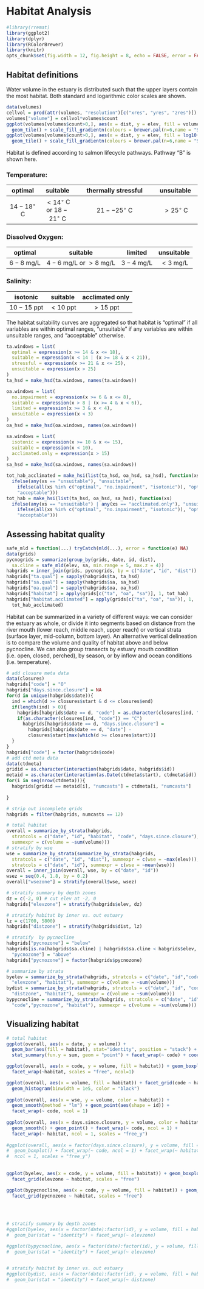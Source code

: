 # Habitat Analysis

```{r include = FALSE}
#library(rremat)
library(ggplot2)
library(dplyr)
library(RColorBrewer)
library(knitr)
opts_chunk$set(fig.width = 12, fig.height = 8, echo = FALSE, error = FALSE)
```

## Habitat definitions

Water volume in the estuary is distributed such that the upper layers contain 
the most habitat. Both standard and logarithmic color scales are shown.

```{r volume-plot}
data(volumes)
cellvol = prod(attr(volumes, "resolution")[c("xres", "yres", "zres")])
volumes["volume"] = cellvol*volumes$count
ggplot(volumes[volumes$count>0,], aes(x = dist, y = elev, fill = volume)) + 
  geom_tile() + scale_fill_gradientn(colours = brewer.pal(n=6,name = "Set1")) 
ggplot(volumes[volumes$count>0,], aes(x = dist, y = elev, fill = log10(volume))) + 
  geom_tile() + scale_fill_gradientn(colours = brewer.pal(n=6,name = "Set1")) 
```

Habitat is defined according to salmon lifecycle pathways. Pathway "B" is 
shown here.

### Temperature:

| optimal | suitable | thermally stressful | unsuitable |
|:-------:|:--------:|:-------------------:|:----------:|
| $14-18^\circ$ C | $< 14^\circ$ C or $18-21^\circ$ C | $21--25^\circ$ C | $> 25^\circ$ C |

### Dissolved Oxygen:

| optimal | suitable | limited | unsuitable |
|:-------:|:--------:|:-------:|:----------:|
| $6-8$ mg/L | $4-6$ mg/L or $> 8$ mg/L | $3-4$ mg/L | $< 3$ mg/L |

### Salinity:

| isotonic | suitable | acclimated only |
|:--------:|:--------:|:---------------:|
| $10-15$ ppt | $< 10$ ppt | $> 15$ ppt |

The habitat suitability curves are aggregated so that habitat is "optimal" if 
all variables are within optimal ranges, "unsuitable" if any variables are 
within unsuitable ranges, and "acceptable" otherwise.

```{r define-habitat}
ta.windows = list(
  optimal = expression(x >= 14 & x <= 18),
  suitable = expression(x < 14 | (x >= 18 & x < 21)),
  stressful = expression(x >= 21 & x <= 25),
  unsuitable = expression(x > 25)
)
ta_hsd = make_hsd(ta.windows, names(ta.windows))

oa.windows = list(
  no.impairment = expression(x >= 6 & x <= 8),
  suitable = expression(x > 8 | (x >= 4 & x < 6)),
  limited = expression(x >= 3 & x < 4),
  unsuitable = expression(x < 3)
)
oa_hsd = make_hsd(oa.windows, names(oa.windows))

sa.windows = list(
  isotonic = expression(x >= 10 & x <= 15),
  suitable = expression(x < 10),
  acclimated.only = expression(x > 15)
)
sa_hsd = make_hsd(sa.windows, names(sa.windows))

tot_hab_acclimated = make_hsi(list(ta_hsd, oa_hsd, sa_hsd), function(xs) 
  ifelse(any(xs == "unsuitable"), "unsuitable", 
    ifelse(all(xs %in% c("optimal", "no.impairment", "isotonic")), "optimal", 
    "acceptable")))
tot_hab = make_hsi(list(ta_hsd, oa_hsd, sa_hsd), function(xs) 
  ifelse(any(xs == "unsuitable") | any(xs == "acclimated.only"), "unsuitable", 
    ifelse(all(xs %in% c("optimal", "no.impairment", "isotonic")), "optimal", 
    "acceptable")))
```

## Assessing habitat quality

```{r calc-habitat}
safe_mld = function(...) tryCatch(mld(...), error = function(e) NA)
data(grids)
pycnogrids = summarize(group_by(grids, date, id, dist), 
  sa.cline = safe_mld(elev, sa, min.range = 5, max.z = 4))
habgrids = inner_join(grids, pycnogrids, by = c("date", "id", "dist"))
habgrids["ta.qual"] = sapply(habgrids$ta, ta_hsd)
habgrids["sa.qual"] = sapply(habgrids$sa, sa_hsd)
habgrids["oa.qual"] = sapply(habgrids$oa, oa_hsd)
habgrids["habitat"] = apply(grids[c("ta", "oa", "sa")], 1, tot_hab)
habgrids["habitat.acclimated"] = apply(grids[c("ta", "oa", "sa")], 1, 
  tot_hab_acclimated)
```

Habitat can be summarized in a variety of different ways: we can consider the 
estuary as whole, or divide it into segments based on distance from the river 
mouth (lower reach, middle reach, upper reach) or vertical strata (surface
layer, mid-column, bottom layer). An alternative vertical delineation is to
compare the volume and quality of habitat above and below pycnocline. We can 
also group transects by estuary mouth condition (i.e. open, closed, perched), 
by season, or by inflow and ocean conditions (i.e. temperature).


```{r add-meta}
# add closure meta data
data(closures)
habgrids["code"] = "O"
habgrids["days.since.closure"] = NA
for(d in unique(habgrids$date)){
  ind = which(d >= closures$start & d <= closures$end)
  if(length(ind) > 0){
    habgrids[habgrids$date == d, "code"] = as.character(closures[ind, "code"])
    if(as.character(closures[ind, "code"]) == "C")
      habgrids[habgrids$date == d, "days.since.closure"] = 
        habgrids[habgrids$date == d, "date"] - 
        closures$start[max(which(d >= closures$start))]
  }
}
habgrids["code"] = factor(habgrids$code)
# add ctd meta data
data(ctdmeta)
gridid = as.character(interaction(habgrids$date, habgrids$id))
metaid = as.character(interaction(as.Date(ctdmeta$start), ctdmeta$id))
for(i in seq(nrow(ctdmeta))){
  habgrids[gridid == metaid[i], "numcasts"] = ctdmeta[i, "numcasts"]
  
}

# strip out incomplete grids
habgrids = filter(habgrids, numcasts == 12)
```

```{r summarize-habitat}
# total habitat
overall = summarize_by_strata(habgrids, 
  stratcols = c("date", "id", "habitat", "code", "days.since.closure"), 
  summexpr = c(volume = ~sum(volume)))
# stratify by wse
wse = summarize_by_strata(summarize_by_strata(habgrids, 
  stratcols = c("date", "id", "dist"), summexpr = c(wse = ~max(elev))),
  stratcols = c("date", "id"), summexpr = c(wse = ~mean(wse)))
overall = inner_join(overall, wse, by = c("date", "id"))
wsez = seq(0.4, 1.8, by = 0.2) 
overall["wsezone"] = stratify(overall$wse, wsez)

# stratify summary by depth zones
dz = c(-2, 0) # cut elev at -2, 0 
habgrids["elevzone"] = stratify(habgrids$elev, dz)

# stratify habitat by inner vs. out estuary
lz = c(1700, 5800)
habgrids["distzone"] = stratify(habgrids$dist, lz)

# stratify  by pycnocline
habgrids["pycnozone"] = "below"
habgrids[is.na(habgrids$sa.cline) | habgrids$sa.cline < habgrids$elev, 
  "pycnozone"] = "above"
habgrids["pycnozone"] = factor(habgrids$pycnozone)

# summarize by strata
byelev = summarize_by_strata(habgrids, stratcols = c("date", "id","code", 
  "elevzone", "habitat"), summexpr = c(volume = ~sum(volume)))
bydist = summarize_by_strata(habgrids, stratcols = c("date", "id", "code",
  "distzone", "habitat"), summexpr = c(volume = ~sum(volume)))
bypycnocline = summarize_by_strata(habgrids, stratcols = c("date", "id", 
  "code","pycnozone", "habitat"), summexpr = c(volume = ~sum(volume)))
```

## Visualizing habitat

```{r plot-hab}
# total habitat
ggplot(overall, aes(x = date, y = volume)) + 
  geom_bar(aes(fill = habitat), stat="identity", position = "stack") +  
  stat_summary(fun.y = sum, geom = "point") + facet_wrap(~ code) + coord_flip()

ggplot(overall, aes(x = code, y = volume, fill = habitat)) + geom_boxplot() + 
  facet_wrap(~habitat, scales = "free", ncol=1)

ggplot(overall, aes(x = volume, fill = habitat)) + facet_grid(code ~ habitat) +
  geom_histogram(binwidth = 1e5, color = "black")
  
ggplot(overall, aes(x = wse, y = volume, color = habitat)) + 
  geom_smooth(method = "lm") + geom_point(aes(shape = id)) + 
  facet_wrap(~ code, ncol = 1)
  
ggplot(overall, aes(x = days.since.closure, y = volume, color = habitat)) + 
  geom_smooth() + geom_point() + facet_wrap(~ code, ncol = 1) + 
  facet_wrap(~ habitat, ncol = 1, scales = "free_y")
  
#ggplot(overall, aes(x = factor(days.since.closure), y = volume, fill = habitat)) + 
#  geom_boxplot() + facet_wrap(~ code, ncol = 1) + facet_wrap(~ habitat, 
#  ncol = 1, scales = "free_y")
 
 
ggplot(byelev, aes(x = code, y = volume, fill = habitat)) + geom_boxplot() + 
  facet_grid(elevzone ~ habitat, scales = "free")

ggplot(bypycnocline, aes(x = code, y = volume, fill = habitat)) + geom_boxplot() + 
  facet_grid(pycnozone ~ habitat, scales = "free")

  
  
  
# stratify summary by depth zones
#ggplot(byelev, aes(x = factor(date):factor(id), y = volume, fill = habitat)) + 
#  geom_bar(stat = "identity") + facet_wrap(~ elevzone)

#ggplot(bypycnocline, aes(x = factor(date):factor(id), y = volume, fill = habitat)) + 
#  geom_bar(stat = "identity") + facet_wrap(~ elevzone)
  

# stratify habitat by inner vs. out estuary
#ggplot(bydist, aes(x = factor(date):factor(id), y = volume, fill = habitat)) + 
#  geom_bar(stat = "identity") + facet_wrap(~ distzone)

```
